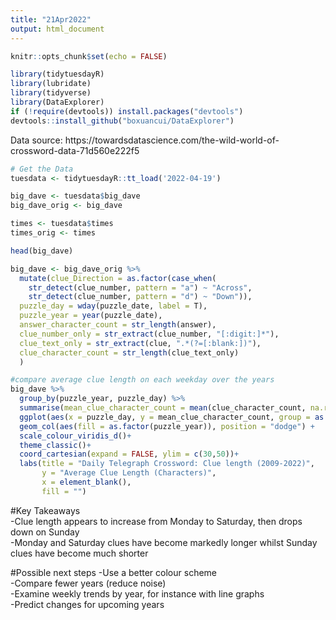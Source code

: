 ```yaml
---
title: "21Apr2022"
output: html_document
---
```


```r
knitr::opts_chunk$set(echo = FALSE)
```

```r
library(tidytuesdayR)
library(lubridate)
library(tidyverse)
library(DataExplorer)
if (!require(devtools)) install.packages("devtools")
devtools::install_github("boxuancui/DataExplorer")
```
Data source: https://towardsdatascience.com/the-wild-world-of-crossword-data-71d560e222f5

```r
# Get the Data
tuesdata <- tidytuesdayR::tt_load('2022-04-19')

big_dave <- tuesdata$big_dave
big_dave_orig <- big_dave

times <- tuesdata$times
times_orig <- times
```

```r
head(big_dave)
```

```r
big_dave <- big_dave_orig %>% 
  mutate(clue_Direction = as.factor(case_when(
    str_detect(clue_number, pattern = "a") ~ "Across",
    str_detect(clue_number, pattern = "d") ~ "Down")),
  puzzle_day = wday(puzzle_date, label = T),
  puzzle_year = year(puzzle_date),
  answer_character_count = str_length(answer),
  clue_number_only = str_extract(clue_number, "[:digit:]*"),
  clue_text_only = str_extract(clue, ".*(?=[:blank:])"),
  clue_character_count = str_length(clue_text_only)
  )

```

```r
#compare average clue length on each weekday over the years
big_dave %>% 
  group_by(puzzle_year, puzzle_day) %>% 
  summarise(mean_clue_character_count = mean(clue_character_count, na.rm = TRUE)) %>% 
  ggplot(aes(x = puzzle_day, y = mean_clue_character_count, group = as.factor(puzzle_year))) + 
  geom_col(aes(fill = as.factor(puzzle_year)), position = "dodge") +
  scale_colour_viridis_d()+
  theme_classic()+
  coord_cartesian(expand = FALSE, ylim = c(30,50))+
  labs(title = "Daily Telegraph Crossword: Clue length (2009-2022)",
       y = "Average Clue Length (Characters)",
       x = element_blank(),
       fill = "")
```

#Key Takeaways  
-Clue length appears to increase from Monday to Saturday, then drops down on Sunday   
-Monday and Saturday clues have become markedly longer whilst Sunday clues have become much shorter  

#Possible next steps
-Use a better colour scheme  
-Compare fewer years (reduce noise)  
-Examine weekly trends by year, for instance with line graphs  
-Predict changes for upcoming years